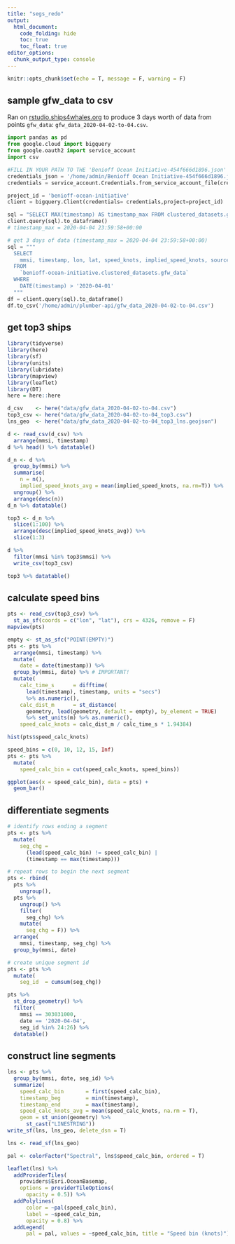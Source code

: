 ```yaml
---
title: "segs_redo"
output: 
  html_document:
    code_folding: hide
    toc: true
    toc_float: true
editor_options: 
  chunk_output_type: console
---
```


```r
knitr::opts_chunk$set(echo = T, message = F, warning = F)
```

## sample gfw_data to csv

Ran on [rstudio.ships4whales.org](http://rstudio.ships4whales.org) to produce 3 days worth of data from points `gfw_data`: `gfw_data_2020-04-02-to-04.csv`.

```python
import pandas as pd
from google.cloud import bigquery
from google.oauth2 import service_account
import csv

#FILL IN YOUR PATH TO THE 'Benioff Ocean Initiative-454f666d1896.json'
credentials_json = '/home/admin/Benioff Ocean Initiative-454f666d1896.json'
credentials = service_account.Credentials.from_service_account_file(credentials_json)

project_id = 'benioff-ocean-initiative'
client = bigquery.Client(credentials= credentials,project=project_id)

sql = "SELECT MAX(timestamp) AS timestamp_max FROM clustered_datasets.gfw_data WHERE date(timestamp) > '2020-01-01';"
client.query(sql).to_dataframe()
# timestamp_max = 2020-04-04 23:59:58+00:00

# get 3 days of data (timestamp_max = 2020-04-04 23:59:58+00:00)
sql = """
  SELECT
    mmsi, timestamp, lon, lat, speed_knots, implied_speed_knots, source
  FROM
    `benioff-ocean-initiative.clustered_datasets.gfw_data`
  WHERE 
    DATE(timestamp) > '2020-04-01'
  """
df = client.query(sql).to_dataframe()
df.to_csv('/home/admin/plumber-api/gfw_data_2020-04-02-to-04.csv')
```

## get top3 ships

```r
library(tidyverse)
library(here)
library(sf)
library(units)
library(lubridate)
library(mapview)
library(leaflet)
library(DT)
here = here::here

d_csv    <- here("data/gfw_data_2020-04-02-to-04.csv")
top3_csv <- here("data/gfw_data_2020-04-02-to-04_top3.csv")
lns_geo  <- here("data/gfw_data_2020-04-02-to-04_top3_lns.geojson")
```


```r
d <- read_csv(d_csv) %>% 
  arrange(mmsi, timestamp)
d %>% head() %>% datatable()

d_n <- d %>% 
  group_by(mmsi) %>% 
  summarise(
    n = n(),
    implied_speed_knots_avg = mean(implied_speed_knots, na.rm=T)) %>% 
  ungroup() %>% 
  arrange(desc(n))
d_n %>% datatable()

top3 <- d_n %>% 
  slice(1:100) %>% 
  arrange(desc(implied_speed_knots_avg)) %>% 
  slice(1:3)

d %>% 
  filter(mmsi %in% top3$mmsi) %>% 
  write_csv(top3_csv)

top3 %>% datatable()
```


## calculate speed bins

```r
pts <- read_csv(top3_csv) %>% 
  st_as_sf(coords = c("lon", "lat"), crs = 4326, remove = F)
mapview(pts)

empty <- st_as_sfc("POINT(EMPTY)")
pts <- pts %>%
  arrange(mmsi, timestamp) %>% 
  mutate(
    date = date(timestamp)) %>% 
  group_by(mmsi, date) %>% # IMPORTANT!
  mutate(
    calc_time_s      = difftime(
      lead(timestamp), timestamp, units = "secs") 
      %>% as.numeric(),
    calc_dist_m      = st_distance(
      geometry, lead(geometry, default = empty), by_element = TRUE) 
      %>% set_units(m) %>% as.numeric(),
    speed_calc_knots = calc_dist_m / calc_time_s * 1.94384)

hist(pts$speed_calc_knots)

speed_bins = c(0, 10, 12, 15, Inf)
pts <- pts %>%
  mutate(
    speed_calc_bin = cut(speed_calc_knots, speed_bins))

ggplot(aes(x = speed_calc_bin), data = pts) +
  geom_bar()
```

## differentiate segments

```r
# identify rows ending a segment
pts <- pts %>%
  mutate(
    seg_chg = 
      (lead(speed_calc_bin) != speed_calc_bin) | 
      (timestamp == max(timestamp)))

# repeat rows to begin the next segment
pts <- rbind(
  pts %>% 
    ungroup(),
  pts %>% 
    ungroup() %>% 
    filter(
      seg_chg) %>% 
    mutate(
      seg_chg = F)) %>% 
  arrange(
    mmsi, timestamp, seg_chg) %>% 
  group_by(mmsi, date)

# create unique segment id
pts <- pts %>%
  mutate(
    seg_id  = cumsum(seg_chg))

pts %>%
  st_drop_geometry() %>%
  filter(
    mmsi == 303031000, 
    date ==	'2020-04-04', 
    seg_id %in% 24:26) %>%
  datatable()

```

## construct line segments

```r
lns <- pts %>%
  group_by(mmsi, date, seg_id) %>% 
  summarize(
    speed_calc_bin       = first(speed_calc_bin),
    timestamp_beg        = min(timestamp),
    timestamp_end        = max(timestamp),
    speed_calc_knots_avg = mean(speed_calc_knots, na.rm = T),
    geom = st_union(geometry) %>% 
      st_cast("LINESTRING"))
write_sf(lns, lns_geo, delete_dsn = T)

lns <- read_sf(lns_geo)

pal <- colorFactor("Spectral", lns$speed_calc_bin, ordered = T)

leaflet(lns) %>%
  addProviderTiles(
    providers$Esri.OceanBasemap,
    options = providerTileOptions(
      opacity = 0.5)) %>% 
  addPolylines(
      color = ~pal(speed_calc_bin),
      label = ~speed_calc_bin,
      opacity = 0.8) %>% 
  addLegend(
      pal = pal, values = ~speed_calc_bin, title = "Speed bin (knots)")
```


